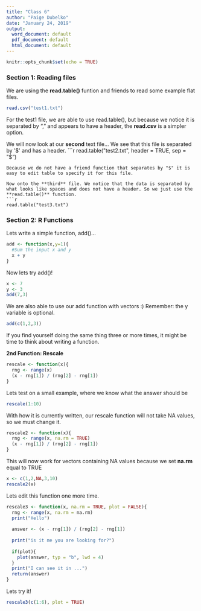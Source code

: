 ```yaml
---
title: "Class 6"
author: "Paige Dubelko"
date: "January 24, 2019"
output:
  word_document: default
  pdf_document: default
  html_document: default
---
```


```r
knitr::opts_chunk$set(echo = TRUE)
```

### Section 1: Reading files 
We are using the **read.table()** funtion and friends to read some example flat files. 

```r
read.csv("test1.txt")

```

For the test1 file, we are able to use read.table(), but because we notice it is separated by "," and appears to have a header, the **read.csv** is a simpler option.

We will now look at our **second** text file...
We see that this file is separated by '$' and has a header.
```r
read.table("test2.txt", header = TRUE, sep = "$")
```
Because we do not have a friend function that separates by "$" it is easy to edit table to specify it for this file.

Now onto the **third** file. We notice that the data is separated by what looks like spaces and does not have a header. So we just use the **read.table()** function.
```r
read.table("test3.txt")
```

### Section 2: R Functions
Lets write a simple function, add()...
```r
add <- function(x,y=1){
  #Sum the input x and y
  x + y
}
```
Now lets try add()!
```r
x <- 7
y <- 3
add(7,3)
```
We are also able to use our add function with vectors :) Remember: the y variable is optional.
```r
add(c(1,2,3))
```

If you find yourself doing the same thing three or more times, it might be time to think about writing a function. 

**2nd Function: Rescale**
```r
rescale <- function(x){
  rng <- range(x)
  (x - rng[1]) / (rng[2] - rng[1])
}
```
Lets test on a small example, where we know what the answer should be
```r
rescale(1:10)
```

With how it is currently written, our rescale function will not take NA values, so we must change it.
```r
rescale2 <- function(x){
  rng <- range(x, na.rm = TRUE)
  (x - rng[1]) / (rng[2] - rng[1])
}
```
This will now work for vectors containing NA values because we set **na.rm** equal to TRUE
```r
x <- c(1,2,NA,3,10)
rescale2(x)
```
Lets edit this function one more time.
```r
rescale3 <- function(x, na.rm = TRUE, plot = FALSE){
  rng <- range(x, na.rm = na.rm)
  print("Hello")
  
  answer <- (x - rng[1]) / (rng[2] - rng[1])
  
  print("is it me you are looking for?")
  
  if(plot){
    plot(answer, typ = "b", lwd = 4)
  }
  print("I can see it in ...")
  return(answer)
}
```
Lets try it!
```r
rescale3(c(1:6), plot = TRUE)
```

